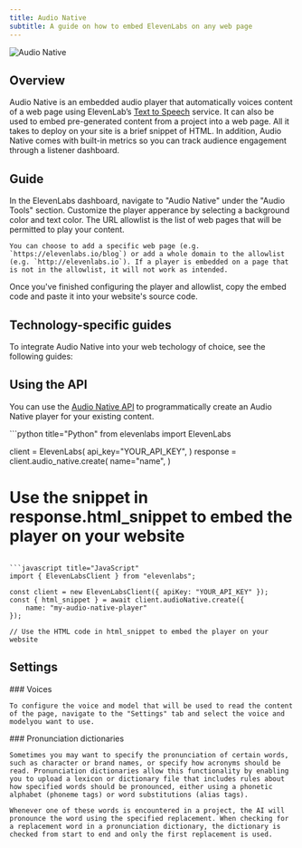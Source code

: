 ```yaml
---
title: Audio Native
subtitle: A guide on how to embed ElevenLabs on any web page
---
```


<img
  src="/assets/images/product-guides/audio-native/audio-native-product-feature.png"
  alt="Audio Native"
  className="w-full rounded-lg"
/>

## Overview

Audio Native is an embedded audio player that automatically voices content of a web page using ElevenLab’s [Text to Speech](/docs/product-guides/playground/text-to-speech) service. It can also be used to embed pre-generated content from a project into a web page. All it takes to deploy on your site is a brief snippet of HTML. In addition, Audio Native comes with built-in metrics so you can track audience engagement through a listener dashboard.

## Guide

<Steps>
  <Step title="Navigate to Audio Native">
    In the ElevenLabs dashboard, navigate to "Audio Native" under the "Audio Tools" section.
  </Step>
  <Step title="Configure player appearance">
    Customize the player apperance by selecting a background color and text color.
  </Step>
  <Step title="Configure allowlisted sites">
    The URL allowlist is the list of web pages that will be permitted to play your content.

    You can choose to add a specific web page (e.g. `https://elevenlabs.io/blog`) or add a whole domain to the allowlist (e.g. `http://elevenlabs.io`). If a player is embedded on a page that is not in the allowlist, it will not work as intended.

  </Step>
  <Step title="Get embed code">
    Once you've finished configuring the player and allowlist, copy the embed code and paste it into your website's source code.
  </Step>
</Steps>

## Technology-specific guides

To integrate Audio Native into your web techology of choice, see the following guides:

<CardGroup cols={4}>
  <a href="/docs/product-guides/audio-tools/audio-native/react">
    <Card title="React" icon="brands react" />
  </a>
  <a href="/docs/product-guides/audio-tools/audio-native/ghost">
    <Card title="Ghost" icon="duotone ghost" />
  </a>
  <a href="/docs/product-guides/audio-tools/audio-native/squarespace">
    <Card title="Squarespace" icon="brands squarespace" />
  </a>
  <a href="/docs/product-guides/audio-tools/audio-native/framer">
    <Card title="Framer" icon="duotone browser" />
  </a>
  <a href="/docs/product-guides/audio-tools/audio-native/webflow">
    <Card title="Webflow" icon="brands webflow" />
  </a>
  <a href="/docs/product-guides/audio-tools/audio-native/wordpress">
    <Card title="Wordpress" icon="brands wordpress" />
  </a>
  <a href="/docs/product-guides/audio-tools/audio-native/wix">
    <Card title="Wix" icon="brands wix" />
  </a>
</CardGroup>

## Using the API

You can use the [Audio Native API](/docs/api-reference/audio-native/create) to programmatically create an Audio Native player for your existing content.

<CodeBlocks>
```python title="Python"
from elevenlabs import ElevenLabs

client = ElevenLabs(
api_key="YOUR_API_KEY",
)
response = client.audio_native.create(
name="name",
)

# Use the snippet in response.html_snippet to embed the player on your website

````

```javascript title="JavaScript"
import { ElevenLabsClient } from "elevenlabs";

const client = new ElevenLabsClient({ apiKey: "YOUR_API_KEY" });
const { html_snippet } = await client.audioNative.create({
    name: "my-audio-native-player"
});

// Use the HTML code in html_snippet to embed the player on your website
````

</CodeBlocks>

## Settings

<AccordionGroup>
  <Accordion title="Voice and model">
    ### Voices

    To configure the voice and model that will be used to read the content of the page, navigate to the "Settings" tab and select the voice and modelyou want to use.

  </Accordion>
  <Accordion title="Pronunciation dictionaries">
    ### Pronunciation dictionaries

    Sometimes you may want to specify the pronunciation of certain words, such as character or brand names, or specify how acronyms should be read. Pronunciation dictionaries allow this functionality by enabling you to upload a lexicon or dictionary file that includes rules about how specified words should be pronounced, either using a phonetic alphabet (phoneme tags) or word substitutions (alias tags).

    Whenever one of these words is encountered in a project, the AI will pronounce the word using the specified replacement. When checking for a replacement word in a pronunciation dictionary, the dictionary is checked from start to end and only the first replacement is used.

  </Accordion>
</AccordionGroup>
